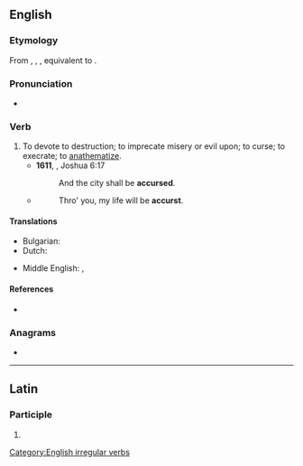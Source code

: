 ==English==

===Etymology===
From {{inh|en|enm|acursen}}, {{m|enm|acoursen}}, {{m|enm|acorsen}}, equivalent to {{af|en|a-|curse}}.

===Pronunciation===
* {{a|UK}} {{IPA|en|/æˈkə(ɹ)s/|/əˈkə(ɹ)s/}}
{{rfap|en}}

===Verb===
{{en-verb|accurs|past_ptc2=accurst}}

# To devote to destruction; to imprecate misery or evil upon; to curse; to execrate; to [[anathematize]].
#* '''1611''', {{w|King James Version}}, Joshua 6:17
#*: And the city shall be '''accursed'''.
#* {{rfdatek|en|Alfred Tennyson}}
#*: Thro' you, my life will be '''accurst'''.

====Translations====
{{trans-top|to devote to destruction; to imprecate misery or evil upon; to curse; to execrate; to anathematize}}
* Bulgarian: {{t+|bg|проклинам}}
* Dutch: {{t+|nl|vervloeken}}
{{trans-mid}}
* Middle English: {{t|enm|acursien}}, {{t|enm|acorsien}}
{{trans-bottom}}

====References====
* {{R:Webster 1913}}

===Anagrams===
* {{anagrams|en|a=accersu|accrues|accuser}}

[[Category:English irregular verbs]]

----

==Latin==

===Participle===
{{la-part-form|accurse}}

# {{inflection of|la|accursus||voc|m|s}}